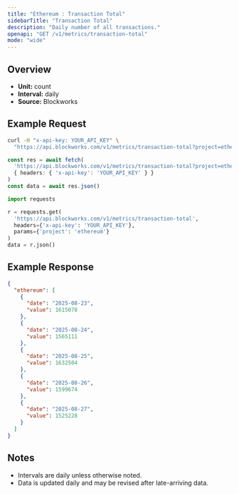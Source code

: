```yaml
---
title: "Ethereum : Transaction Total"
sidebarTitle: "Transaction Total"
description: "Daily number of all transactions."
openapi: "GET /v1/metrics/transaction-total"
mode: "wide"
---
```


## Overview

- **Unit:** count
- **Interval:** daily
- **Source:** Blockworks

## Example Request

<CodeGroup>

```bash cURL
curl -H "x-api-key: YOUR_API_KEY" \
  "https://api.blockworks.com/v1/metrics/transaction-total?project=ethereum"
```

```typescript TypeScript
const res = await fetch(
  'https://api.blockworks.com/v1/metrics/transaction-total?project=ethereum',
  { headers: { 'x-api-key': 'YOUR_API_KEY' } }
)
const data = await res.json()
```

```python Python
import requests

r = requests.get(
  'https://api.blockworks.com/v1/metrics/transaction-total',
  headers={'x-api-key': 'YOUR_API_KEY'},
  params={'project': 'ethereum'}
)
data = r.json()
```

</CodeGroup>

## Example Response

```json
{
  "ethereum": [
    {
      "date": "2025-08-23",
      "value": 1615078
    },
    {
      "date": "2025-08-24",
      "value": 1565111
    },
    {
      "date": "2025-08-25",
      "value": 1632504
    },
    {
      "date": "2025-08-26",
      "value": 1599674
    },
    {
      "date": "2025-08-27",
      "value": 1525228
    }
  ]
}
```

## Notes
- Intervals are daily unless otherwise noted.
- Data is updated daily and may be revised after late-arriving data.
